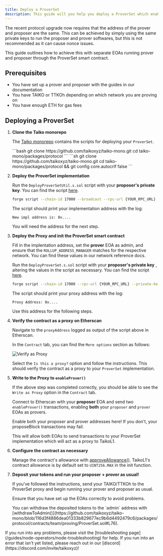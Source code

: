```yaml
---
title: Deploy a ProverSet
description: This guide will you help you deploy a ProverSet which enables you to use 2 separate EOAs to propose and prove blocks with the new protocol design.
---
```



The recent protocol upgrade now requires that the address of the prover and proposer are the same. This can be achieved by simply using the same private keys to run the proposer and prover softwares,
but this is not recommended as it can cause nonce issues. 

This guide outlines how to achieve this with separate EOAs running prover and proposer through the ProverSet smart contract.

## Prerequisites

- You have set up a prover and proposer with the guides in our documentation
- You have TAIKO or TTKOh depending on which network you are proving on
- You have enough ETH for gas fees

## Deploying a ProverSet

<Steps>

1. **Clone the Taiko monorepo**

    The [Taiko monorepo](https://github.com/taikoxyz/taiko-mono) contains the scripts for deploying your `ProverSet`.

    <Tabs>
        <TabItem label="Mac/Linux">
        ```bash
        git clone https://github.com/taikoxyz/taiko-mono.git
        cd taiko-mono/packages/protocol
        ```
        </TabItem>
        <TabItem label="Windows">
        ```sh
        git clone https://github.com/taikoxyz/taiko-mono.git
        cd taiko-mono/packages/protocol && git config core.autocrlf false
        ```
        </TabItem>
    </Tabs>

2. **Deploy the ProverSet implementation**

    Run the `DeployProverSetUtil.s.sol` script with your **proposer's private key**. You can find the script [here](https://github.com/taikoxyz/taiko-mono/tree/main/packages/protocol/script/DeployProverSetUtil.s.sol).
    
    ```bash
    forge script --chain-id 17000 --broadcast --rpc-url {YOUR_RPC_URL} --private-key=$PRIVATE_KEY script/DeployProverSetUtil.s.sol:DeployProverSetUtil
    ```

    The script should print your implementation address with the log:

    `New impl address is: 0x....`

    You will need the address for the next step.

3. **Deploy the Proxy and init the ProverSet smart contract**

    Fill in the implentation address, set the **prover** EOA as admin, and ensure that the `ROLLUP_ADDRESS_MANAGER` matches for the respective network. You can find these values in our network reference docs.

    Run the `DeployProverSet.s.sol` script with your **proposer's private key** , altering the values in the script as necessary. You can find the script [here](https://github.com/taikoxyz/taiko-mono/tree/main/packages/protocol/script/DeployProverSet.s.sol).

    ```bash
    forge script --chain-id 17000 --rpc-url {YOUR_RPC_URL} --private-key=$PRIVATE_KEY --broadcast script/DeployProverSet.s.sol:DeployProverSet
    ```

    The script should print your proxy address with the log:

    `Proxy Address: 0x....`

    Use this address for the following steps.

4. **Verify the contract as a proxy on Etherscan**

    Navigate to the `proxyAddress` logged as output of the script above in Etherscan.

    In the `Contract` tab, you can find the `More options` section as follows:

    ![Verify as Proxy](~/assets/content/docs/guides/verify-as-proxy.webp)

    Select the `Is this a proxy?` option and follow the instructions. This should verify the contract as a proxy to your `ProverSet` implementation.

5. **Write to the Proxy to `enableProver()`**

    If the above step was completed correctly, you should be able to see the `Write as Proxy` option in the `Contract` tab.

    Connect to Etherscan with your **proposer** EOA and send two `enableProver()` transactions, enabling **both** your `proposer` and `prover` EOAs as provers.

    <Aside type="caution">
        Enable both your proposer and prover addresses here! If you don't, your proposeBlock transactions may fail.
    </Aside>

    This will allow both EOAs to send transactions to your ProverSet implementation which will act as a proxy to TaikoL1.

6. **Configure the contract as necessary**

    Manage the contract's allowance with [approveAllowance()](https://github.com/taikoxyz/taiko-mono/blob/116d3f4886dea01333b829677ec9b6d4492479c6/packages/protocol/contracts/team/proving/ProverSet.sol#L63). TaikoL1's contract allowance is by default set to `UINT256.MAX` in the init function.

7. **Deposit your tokens and run your proposer + prover as usual!**

    If you've followed the instructions, send your TAIKO/TTKOh to the ProverSet proxy and begin running your prover and proposer as usual.

    Ensure that you have set up the EOAs correctly to avoid problems. 

    <Aside>
    You can withdraw the deposited tokens to the `admin` address with [withdrawToAdmin()](https://github.com/taikoxyz/taiko-mono/blob/116d3f4886dea01333b829677ec9b6d4492479c6/packages/protocol/contracts/team/proving/ProverSet.sol#L76).
    </Aside>

</Steps>

<Card title="Troubleshooting" icon="error">
        If you run into any problems, please visit the [troubleshooting page](/guides/node-operators/node-troubleshooting) for help.
        If you run into an error that isn't yet listed, please reach out in our [discord](https://discord.com/invite/taikoxyz)!
</Card>
